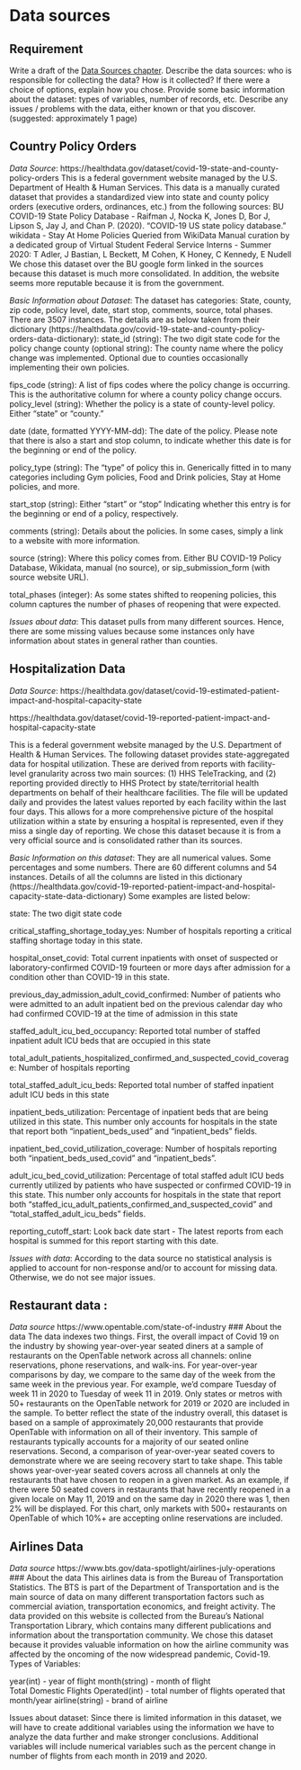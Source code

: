 # Data sources


## Requirement 
Write a draft of the [Data Sources chapter](https://edav.info/project#report-format).
Describe the data sources: who is responsible for collecting the data? How is it collected? If there were a choice of options, explain how you chose.
Provide some basic information about the dataset: types of variables, number of records, etc.
Describe any issues / problems with the data, either known or that you discover.
(suggested: approximately 1 page)

## Country Policy Orders
*Data Source*: 
https://healthdata.gov/dataset/covid-19-state-and-county-policy-orders
This is a federal government website managed by the U.S. Department of Health & Human Services. This data is a manually curated dataset that provides a standardized view into state and county policy orders (executive orders, ordinances, etc.) from the following sources:
BU COVID-19 State Policy Database - Raifman J, Nocka K, Jones D, Bor J, Lipson S, Jay J, and Chan P. (2020). "COVID-19 US state policy database."
wikidata - Stay At Home Policies Queried from WikiData
Manual curation by a dedicated group of Virtual Student Federal Service Interns - Summer 2020: T Adler, J Bastian, L Beckett, M Cohen, K Honey, C Kennedy, E Nudell
We chose this dataset over the BU google form linked in the sources because this dataset is much more consolidated. In addition, the website seems more reputable because it is from the government.

*Basic Information about Dataset*: The dataset has categories: State, county, zip code, policy level, date, start stop, comments, source, total phases. There are 3507 instances. The details are as below taken from their dictionary (https://healthdata.gov/covid-19-state-and-county-policy-orders-data-dictionary):
state_id (string): The two digit state code for the policy change
county (optional string): The county name where the policy change was implemented. Optional due to counties occasionally implementing their own policies.

fips_code (string): A list of fips codes where the policy change is occurring. This is the authoritative column for where a county policy change occurs.
policy_level (string): Whether the policy is a state of county-level policy. Either “state” or “county.”

date (date, formatted YYYY-MM-dd): The date of the policy. Please note that there is also a start and stop column, to indicate whether this date is for the beginning or end of the policy.

policy_type (string): The “type” of policy this in. Generically fitted in to many categories including Gym policies, Food and Drink policies, Stay at Home policies, and more.

start_stop (string): Either “start” or “stop” Indicating whether this entry is for the beginning or end of a policy, respectively.

comments (string): Details about the policies. In some cases, simply a link to a website with more information.

source (string): Where this policy comes from. Either BU COVID-19 Policy Database, Wikidata, manual (no source), or sip_submission_form (with source website URL).

total_phases (integer): As some states shifted to reopening policies, this column captures the number of phases of reopening that were expected.

*Issues about data*: This dataset pulls from many different sources. Hence, there are some missing values because some instances only have information about states in general rather than counties. 

## Hospitalization Data
*Data Source*: 
https://healthdata.gov/dataset/covid-19-estimated-patient-impact-and-hospital-capacity-state

https://healthdata.gov/dataset/covid-19-reported-patient-impact-and-hospital-capacity-state

This is a federal government website managed by the U.S. Department of Health & Human Services. The following dataset provides state-aggregated data for hospital utilization. These are derived from reports with facility-level granularity across two main sources: (1) HHS TeleTracking, and (2) reporting provided directly to HHS Protect by state/territorial health departments on behalf of their healthcare facilities. The file will be updated daily and provides the latest values reported by each facility within the last four days. This allows for a more comprehensive picture of the hospital utilization within a state by ensuring a hospital is represented, even if they miss a single day of reporting.
We chose this dataset because it is from a very official source and is consolidated rather than its sources.

*Basic Information on this dataset*: They are all numerical values. Some percentages and some numbers. There are 60 different columns and 54 instances. Details of all the columns are listed in this dictionary
(https://healthdata.gov/covid-19-reported-patient-impact-and-hospital-capacity-state-data-dictionary) Some examples are listed below:

state: The two digit state code

critical_staffing_shortage_today_yes: Number of hospitals reporting a critical staffing shortage today in this state.

hospital_onset_covid: Total current inpatients with onset of suspected or laboratory-confirmed COVID-19 fourteen or more days after admission for a condition other than COVID-19 in this state.

previous_day_admission_adult_covid_confirmed: Number of patients who were admitted to an adult inpatient bed on the previous calendar day who had confirmed COVID-19 at the time of admission in this state

staffed_adult_icu_bed_occupancy: Reported total number of staffed inpatient adult ICU beds that are occupied in this state

total_adult_patients_hospitalized_confirmed_and_suspected_covid_coverage: Number of hospitals reporting

total_staffed_adult_icu_beds: Reported total number of staffed inpatient adult ICU beds in this state

inpatient_beds_utilization: Percentage of inpatient beds that are being utilized in this state. This number only accounts for hospitals in the state that report both "inpatient_beds_used" and "inpatient_beds" fields.

inpatient_bed_covid_utilization_coverage: Number of hospitals reporting both "inpatient_beds_used_covid" and "inpatient_beds".

adult_icu_bed_covid_utilization: Percentage of total staffed adult ICU beds currently utilized by patients who have suspected or confirmed COVID-19 in this state. This number only accounts for hospitals in the state that report both "staffed_icu_adult_patients_confirmed_and_suspected_covid" and "total_staffed_adult_icu_beds" fields.

reporting_cutoff_start: Look back date start - The latest reports from each hospital is summed for this report starting with this date.

*Issues with data*: According to the data source no statistical analysis is applied to account for non-response and/or to account for missing data. Otherwise, we do not see major issues.
 
 
## Restaurant data :
*Data source* 
https://www.opentable.com/state-of-industry
### About the data
The data indexes two things.
First, the overall impact of Covid 19 on the industry by showing year-over-year seated diners at a sample of restaurants on the OpenTable network across all channels: online reservations, phone reservations, and walk-ins. For year-over-year comparisons by day, we compare to the same day of the week from the same week in the previous year. For example, we’d compare Tuesday of week 11 in 2020 to Tuesday of week 11 in 2019. Only states or metros with 50+ restaurants on the OpenTable network for 2019 or 2020 are included in the sample. To better reflect the state of the industry overall, this dataset is based on a sample of approximately 20,000 restaurants that provide OpenTable with information on all of their inventory. This sample of restaurants typically accounts for a majority of our seated online reservations.
Second, a comparison of year-over-year seated covers to demonstrate where we are seeing recovery start to take shape. This table shows year-over-year seated covers across all channels at only the restaurants that have chosen to reopen in a given market. As an example, if there were 50 seated covers in restaurants that have recently reopened in a given locale on May 11, 2019 and on the same day in 2020 there was 1, then 2% will be displayed. For this chart, only markets with 500+ restaurants on OpenTable of which 10%+ are accepting online reservations are included.
 
## Airlines Data 
*Data source* 
https://www.bts.gov/data-spotlight/airlines-july-operations
### About the data
This airlines data is from the Bureau of Transportation Statistics. The BTS is part of the Department of Transportation and is the main source of data on many different transportation factors such as commercial aviation, transportation economics, and freight activity. The data provided on this website is collected from the Bureau’s National Transportation Library, which contains many different publications and information about the transportation community. We chose this dataset because it provides valuable information on how the airline community was affected by the oncoming of the now widespread pandemic, Covid-19. 
Types of Variables: 
 
year(int) - year of flight
month(string) - month of flight  
Total Domestic Flights Operated(int) - total number of flights operated that month/year 
airline(string) - brand of airline  
 
Issues about dataset: Since there is limited information in this dataset, we will have to create additional variables using the information we have to analyze the data further and make stronger conclusions. Additional variables will include numerical variables such as the percent change in number of flights from each month in 2019 and 2020.  
